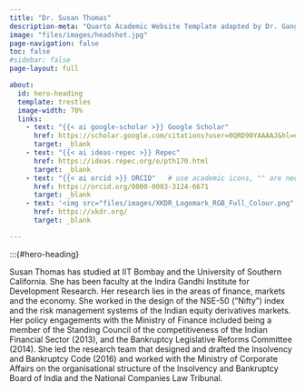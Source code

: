 ```yaml
---
title: "Dr. Susan Thomas"
description-meta: "Quarto Academic Website Template adapted by Dr. Gang He"
image: "files/images/headshot.jpg"
page-navigation: false
toc: false
#sidebar: false
page-layout: full

about:
  id: hero-heading
  template: trestles
  image-width: 70%
  links:
    - text: "{{< ai google-scholar >}} Google Scholar"
      href: https://scholar.google.com/citations?user=0QRD90YAAAAJ&hl=en
      target: _blank
    - text: "{{< ai ideas-repec >}} Repec"
      href: https://ideas.repec.org/e/pth170.html
      target: _blank
    - text: "{{< ai orcid >}} ORCID"   # use academic icons, "" are needed, you also need to install the fontawesome extension
      href: https://orcid.org/0000-0003-3124-6671
      target: _blank
    - text: '<img src="files/images/XKDR_Logomark_RGB_Full_Colour.png" alt="XKDR Logo" height="15"> XKDR Forum'
      href: https://xkdr.org/
      target: _blank

---
```


:::{#hero-heading}

Susan Thomas has studied at IIT Bombay and the University of Southern California. She has been faculty at the Indira Gandhi Institute for Development Research. Her research lies in the areas of finance, markets and the economy. She worked in the design of the NSE-50 ("Nifty") index and the risk management systems of the Indian equity derivatives markets. Her policy engagements with the Ministry of Finance included being a member of the Standing Council of the competitiveness of the Indian Financial Sector (2013), and the Bankruptcy Legislative Reforms Committee (2014). She led the research team that designed and drafted the Insolvency and Bankruptcy Code (2016) and worked with the Ministry of Corporate Affairs on the organisational structure of the Insolvency and Bankruptcy Board of India and the National Companies Law Tribunal.
